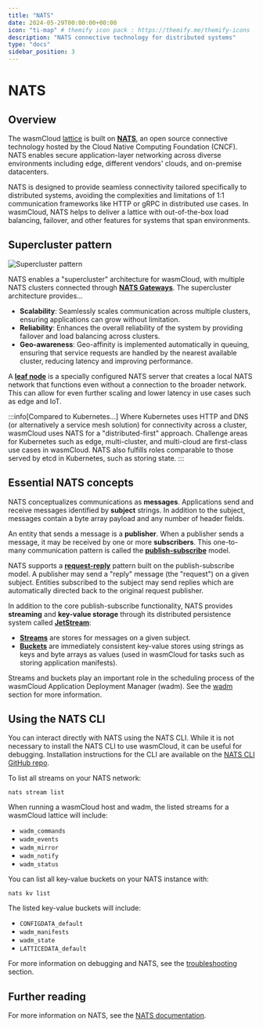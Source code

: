```yaml
---
title: "NATS"
date: 2024-05-29T00:00:00+00:00
icon: "ti-map" # themify icon pack : https://themify.me/themify-icons
description: "NATS connective technology for distributed systems"
type: "docs"
sidebar_position: 3
---
```


# NATS

## Overview

The wasmCloud [lattice](/docs/concepts/lattice) is built on [**NATS**](https://nats.io/), an open source connective technology hosted by the Cloud Native Computing Foundation (CNCF). NATS enables secure application-layer networking across diverse environments including edge, different vendors' clouds, and on-premise datacenters. 

NATS is designed to provide seamless connectivity tailored specifically to distributed systems, avoiding the complexities and limitations of 1:1 communication frameworks like HTTP or gRPC in distributed use cases. In wasmCloud, NATS helps to deliver a lattice with out-of-the-box load balancing, failover, and other features for systems that span environments.

## Supercluster pattern 

![Supercluster pattern](../../../static/img/supercluster.png)

NATS enables a "supercluster" architecture for wasmCloud, with multiple NATS clusters connected through [**NATS Gateways**](https://docs.nats.io/running-a-nats-service/configuration/gateways#gateways). The supercluster architecture provides...

* **Scalability**: Seamlessly scales communication across multiple clusters, ensuring applications can grow without limitation.
* **Reliability**: Enhances the overall reliability of the system by providing failover and load balancing across clusters.
* **Geo-awareness**: Geo-affinity is implemented automatically in queuing, ensuring that service requests are handled by the nearest available cluster, reducing latency and improving performance.

A **[leaf node](https://docs.nats.io/running-a-nats-service/configuration/leafnodes)** is a specially configured NATS server that creates a local NATS network that functions even without a connection to the broader network. This can allow for even further scaling and lower latency in use cases such as edge and IoT. 

:::info[Compared to Kubernetes...]
Where Kubernetes uses HTTP and DNS (or alternatively a service mesh solution) for connectivity across a cluster, wasmCloud uses NATS for a "distributed-first" approach. Challenge areas for Kubernetes such as edge, multi-cluster, and multi-cloud are first-class use cases in wasmCloud. NATS also fulfills roles comparable to those served by etcd in Kubernetes, such as storing state.
:::

## Essential NATS concepts

NATS conceptualizes communications as **messages**. Applications send and receive messages identified by **subject** strings. In addition to the subject, messages contain a byte array payload and any number of header fields.

An entity that sends a message is a **publisher**. When a publisher sends a message, it may be received by one or more **subscribers**. This one-to-many communication pattern is called the [**publish-subscribe**](https://docs.nats.io/nats-concepts/core-nats/pubsub) model.

NATS supports a **[request-reply](https://docs.nats.io/nats-concepts/core-nats/reqreply)** pattern built on the publish-subscribe model. A publisher may send a "reply" message (the "request") on a given subject. Entities subscribed to the subject may send replies which are automatically directed back to the original request publisher. 

In addition to the core publish-subscribe functionality, NATS provides **streaming** and **key-value storage** through its distributed persistence system called **[JetStream](https://docs.nats.io/nats-concepts/jetstream)**:

* **[Streams](https://docs.nats.io/nats-concepts/jetstream/streams)** are stores for messages on a given subject.
* **[Buckets](https://docs.nats.io/nats-concepts/jetstream/key-value-store)** are immediately consistent key-value stores using strings as keys and byte arrays as values (used in wasmCloud for tasks such as storing application manifests).

Streams and buckets play an important role in the scheduling process of the wasmCloud Application Deployment Manager (wadm). See the [wadm](/docs/ecosystem/wadm/) section for more information.

## Using the NATS CLI

You can interact directly with NATS using the NATS CLI. While it is not necessary to install the NATS CLI to use wasmCloud, it can be useful for debugging. Installation instructions for the CLI are available on the [NATS CLI GitHub repo](https://github.com/nats-io/natscli). 

To list all streams on your NATS network:

```shell
nats stream list
```

When running a wasmCloud host and wadm, the listed streams for a wasmCloud lattice will include:

* `wadm_commands`
* `wadm_events`
* `wadm_mirror`
* `wadm_notify`
* `wadm_status`

You can list all key-value buckets on your NATS instance with:

```shell
nats kv list
```

The listed key-value buckets will include:

* `CONFIGDATA_default`
* `wadm_manifests`
* `wadm_state`
* `LATTICEDATA_default`

For more information on debugging and NATS, see the [troubleshooting](/docs/developer/debugging/host#clear-nats-streams-and-buckets) section.  

## Further reading

For more information on NATS, see the [NATS documentation](https://docs.nats.io/).